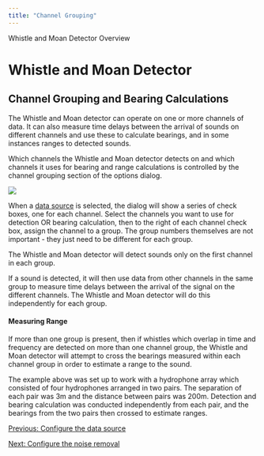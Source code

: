 ```yaml
---
title: "Channel Grouping"
---
```

 Whistle and Moan Detector Overview  

Whistle and Moan Detector
=========================

Channel Grouping and Bearing Calculations
-----------------------------------------

The Whistle and Moan detector can operate on one or more channels of data. It can also measure time delays between the arrival of sounds on different channels and use these to calculate bearings, and in some instances ranges to detected sounds.

Which channels the Whistle and Moan detector detects on and which channels it uses for bearing and range calculations is controlled by the channel grouping section of the options dialog.

  

![](images/WhistleMoanDialog_Grouping.png)

  

When a [data source](whistleMoan_ConfigSource.html) is selected, the dialog will show a series of check boxes, one for each channel. Select the channels you want to use for detection OR bearing calculation, then to the right of each channel check box, assign the channel to a group. The group numbers themselves are not important - they just need to be different for each group.

The Whistle and Moan detector will detect sounds only on the first channel in each group.

If a sound is detected, it will then use data from other channels in the same group to measure time delays between the arrival of the signal on the different channels. The Whistle and Moan detector will do this independently for each group.

#### Measuring Range

If more than one group is present, then if whistles which overlap in time and frequency are detected on more than one channel group, the Whistle and Moan detector will attempt to cross the bearings measured within each channel group in order to estimate a range to the sound.

The example above was set up to work with a hydrophone array which consisted of four hydrophones arranged in two pairs. The separation of each pair was 3m and the distance between pairs was 200m. Detection and bearing calculation was conducted independently from each pair, and the bearings from the two pairs then crossed to estimate ranges.

  

[Previous: Configure the data source](whistleMoan_ConfigSource.html)

[Next: Configure the noise removal](whistleMoan_ConfigNoise.html)
